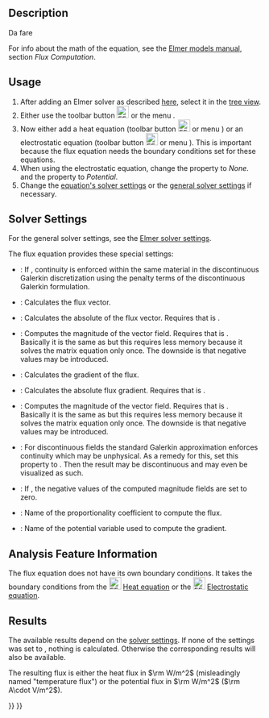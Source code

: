 <languages/>

{{Docnav/it|[[FEM_EquationElectrostatic/it|Equazione elettrostatica]]|[[FEM_EquationFlow/it|Equation flow]]|[[FEM_Workbench/it|FEM]]|IconL=Fem-equation-electrostatic.svg|IconC=Workbench_FEM.svg|IconR=Fem-equation-flow.svg}}

<div class="mw-translate-fuzzy">
{{GuiCommand/it|Name=FEM_EquationFluxsolver|Name/it=Equazione fluxsolver|Icon=Fem-equation-fluxsolver.svg|MenuLocation= Solve → Equazione fluxsolver||Workbenches=[[FEM_Workbench/it|FEM]]|Shortcut=|SeeAlso=[[FEM_tutorial/it|Tutorial FEM]]}}
</div>

==Description==

<div class="mw-translate-fuzzy">
Da fare
</div>

For info about the math of the equation, see the [http://www.elmerfem.org/blog/documentation/ Elmer models manual], section ''Flux Computation''.

==Usage==

# After adding an Elmer solver as described [[FEM_SolverElmer#Equations|here]], select it in the [[Tree_view|tree view]].
# Either use the toolbar button [[Image:FEM_EquationFlux.svg|24px]] or the menu {{MenuCommand|Solve → Flux equation}}.
# Now either add a heat equation  (toolbar button [[Image:FEM_EquationHeat.svg|24px]] or menu {{MenuCommand|Solve → [[FEM_EquationHeat|Heat equation]]}}) or an electrostatic equation (toolbar button [[Image:FEM_EquationElectrostatic.svg|24px]] or menu {{MenuCommand|Solve → [[FEM_EquationElectrostatic|Electrostatic equation]]}}). This is important because the flux equation needs the boundary conditions set for these equations.
# When using the electrostatic equation, change the property {{PropertyData|Flux Coefficient}} to ''None''. and the property {{PropertyData|Flux Variable}} to ''Potential''.
# Change the [[#Solver_Settings|equation's solver settings]] or the [[FEM_SolverElmer_SolverSettings|general solver settings]] if necessary.

==Solver Settings==

For the general solver settings, see the [[FEM_SolverElmer_SolverSettings|Elmer solver settings]].

The flux equation provides these special settings:
* {{PropertyData|Average Within Materials}}: If {{TRUE}}, continuity is enforced within the same material in the discontinuous Galerkin discretization using the penalty terms of the discontinuous Galerkin formulation.
* {{PropertyData|Calculate Flux}}: Calculates the flux vector.
* {{PropertyData|Calculate Flux Abs}}: Calculates the absolute of the flux vector. Requires that {{PropertyData|Calculate Flux}} is {{TRUE}}.
* {{PropertyData|Calculate Flux Magnitude}}:  Computes the magnitude of the vector field. Requires that {{PropertyData|Calculate Flux}} is {{TRUE}}.</br>Basically it is the same as {{PropertyData|Calculate Flux Abs}} but this requires less memory because it solves the matrix equation only once. The downside is that negative values may be introduced.
* {{PropertyData|Calculate Grad}}: Calculates the gradient of the flux.
* {{PropertyData|Calculate Grad Abs}}: Calculates the absolute flux gradient. Requires that {{PropertyData|Calculate Grad}} is {{TRUE}}.
* {{PropertyData|Calculate Grad Magnitude}}: Computes the magnitude of the vector field. Requires that {{PropertyData|Calculate Grad}} is {{TRUE}}.</br>Basically it is the same as {{PropertyData|Calculate Grad Abs}} but this requires less memory because it solves the matrix equation only once. The downside is that negative values may be introduced.
* {{PropertyData|Discontinuous Galerkin}}: For discontinuous fields the standard Galerkin approximation enforces continuity which may be unphysical. As a remedy for this, set this property to {{TRUE}}. Then the result may be discontinuous and may even be visualized as such.
* {{PropertyData|Enforce Positive Magnitude}}: If {{TRUE}}, the negative values of the computed magnitude fields are set to zero.
* {{PropertyData|Flux Coefficient}}: Name of the proportionality coefficient to compute the flux.
* {{PropertyData|Flux Variable}}: Name of the potential variable used to compute the gradient.

==Analysis Feature Information==

The flux equation does not have its own boundary conditions. It takes the boundary conditions from the [[Image:FEM_EquationHeat.svg|24px]] [[FEM_EquationHeat|Heat equation]] or the [[Image:FEM_EquationElectrostatic.svg|24px]] [[FEM_EquationElectrostatic|Electrostatic equation]].

==Results==

The available results depend on the [[#Solver_Settings|solver settings]]. If none of the {{PropertyData|Calculate *}} settings was set to {{TRUE}}, nothing is calculated. Otherwise the corresponding results will also be available. 

The resulting flux is either the heat flux in <math>\rm W/m^2</math> (misleadingly named "temperature flux") or the potential flux in <math>\rm W/m^2</math> (<math>\rm A\cdot V/m^2</math>).


{{Docnav/it|[[FEM_EquationElectrostatic/it|Equazione elettrostatica]]|[[FEM_EquationFlow/it|Equation flow]]|[[FEM_Workbench/it|FEM]]|IconL=Fem-equation-electrostatic.svg|IconC=Workbench_FEM.svg|IconR=Fem-equation-flow.svg}}

{{FEM Tools navi{{#translation:}}}}
{{Userdocnavi{{#translation:}}}}